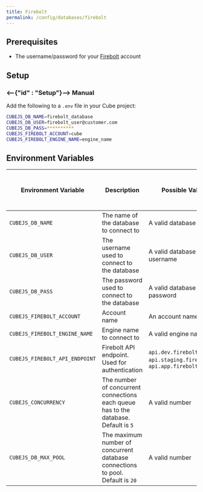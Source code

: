 ```yaml
---
title: Firebolt
permalink: /config/databases/firebolt
---
```


## Prerequisites

- The username/password for your [Firebolt][firebolt] account

## Setup

### <--{"id" : "Setup"}--> Manual

Add the following to a `.env` file in your Cube project:

```bash
CUBEJS_DB_NAME=firebolt_database
CUBEJS_DB_USER=firebolt_user@customer.com
CUBEJS_DB_PASS=**********
CUBEJS_FIREBOLT_ACCOUNT=cube
CUBEJS_FIREBOLT_ENGINE_NAME=engine_name
```

## Environment Variables

| Environment Variable           | Description                                                                         | Possible Values                                                         | Required | [Can decorate with a data source?][ref-config-multiple-ds-decorating-env] |
| ------------------------------ | ----------------------------------------------------------------------------------- | ----------------------------------------------------------------------- | :------: | :-----------------------------------------------------------------------: |
| `CUBEJS_DB_NAME`               | The name of the database to connect to                                              | A valid database name                                                   |    ✅    |                                    ✅                                     |
| `CUBEJS_DB_USER`               | The username used to connect to the database                                        | A valid database username                                               |    ✅    |                                    ✅                                     |
| `CUBEJS_DB_PASS`               | The password used to connect to the database                                        | A valid database password                                               |    ✅    |                                    ✅                                     |
| `CUBEJS_FIREBOLT_ACCOUNT`      | Account name                                                                        | An account name                                                         |    -     |                                    ✅                                     |
| `CUBEJS_FIREBOLT_ENGINE_NAME`  | Engine name to connect to                                                           | A valid engine name                                                     |    ✅    |                                    ✅                                     |
| `CUBEJS_FIREBOLT_API_ENDPOINT` | Firebolt API endpoint. Used for authentication                                      | `api.dev.firebolt.io`, `api.staging.firebolt.io`, `api.app.firebolt.io` |    -     |                                    ✅                                     |
| `CUBEJS_CONCURRENCY`           | The number of concurrent connections each queue has to the database. Default is `5` | A valid number                                                          |    ❌    |                                    ❌                                     |
| `CUBEJS_DB_MAX_POOL`           | The maximum number of concurrent database connections to pool. Default is `20`      | A valid number                                                          |    ❌    |                                    ✅                                     |

[firebolt]: https://www.firebolt.io/
[ref-config-multiple-ds-decorating-env]:
  /config/multiple-data-sources#configuring-data-sources-with-environment-variables-decorated-environment-variables
